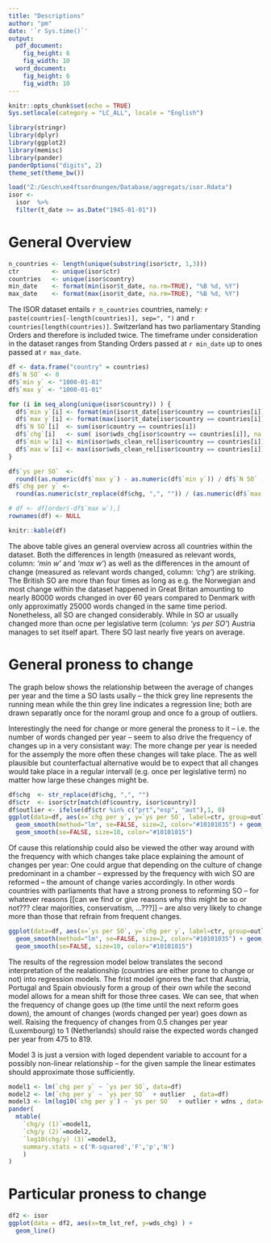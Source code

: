 ```yaml
---
title: "Descriptions"
author: "pm"
date: '`r Sys.time()`'
output:
  pdf_document:
    fig_height: 6
    fig_width: 10
  word_document:
    fig_height: 6
    fig_width: 10
---
```


```r
knitr::opts_chunk$set(echo = TRUE)
Sys.setlocale(category = "LC_ALL", locale = "English")
```
\pagebreak{}


```r
library(stringr)
library(dplyr)
library(ggplot2)
library(memisc)
library(pander)
panderOptions("digits", 2)
theme_set(theme_bw())
```

```r
load("Z:/Gesch\xe4ftsordnungen/Database/aggregats/isor.Rdata")
isor <- 
  isor  %>% 
  filter(t_date >= as.Date("1945-01-01"))
```




# General Overview

```r
n_countries <- length(unique(substring(isor$ctr, 1,3)))
ctr         <- unique(isor$ctr)
countries   <- unique(isor$country)
min_date    <- format(min(isor$t_date, na.rm=TRUE), "%B %d, %Y")
max_date    <- format(max(isor$t_date, na.rm=TRUE), "%B %d, %Y")
```

The ISOR dataset entails `r n_countries` countries, namely: `r paste(countries[-length(countries)], sep=", ")` and `r countries[length(countries)]`. 
Switzerland has two parliamentary Standing Orders and therefore is included twice. The timeframe under consideration in the dataset ranges from Standing Orders passed at `r min_date` up to ones passed at `r max_date`.


```r
df <- data.frame("country" = countries)
df$`N SO` <- 0
df$`min y` <- "1000-01-01"
df$`max y` <- "1000-01-01"

for (i in seq_along(unique(isor$country)) ) {
  df$`min y`[i] <- format(min(isor$t_date[isor$country == countries[i]]), "%Y")
  df$`max y`[i] <- format(max(isor$t_date[isor$country == countries[i]]), "%Y")
  df$`N SO`[i]  <- sum(isor$country == countries[i])
  df$`chg`[i]   <- sum( isor$wds_chg[isor$country == countries[i]], na.rm=TRUE)
  df$`min w`[i] <- min(isor$wds_clean_rel[isor$country == countries[i]], na.rm=TRUE)
  df$`max w`[i] <- max(isor$wds_clean_rel[isor$country == countries[i]], na.rm=TRUE)
}

df$`ys per SO`  <- 
  round((as.numeric(df$`max y`) - as.numeric(df$`min y`)) / df$`N SO` ,2)
df$`chg per y` <- 
  round(as.numeric(str_replace(df$chg, ",", "")) / (as.numeric(df$`max y`) - as.numeric(df$`min y`)))

# df <- df[order(-df$`max w`),]
rownames(df) <- NULL
```

```r
knitr::kable(df)
```


The above table gives an general overview across all countries within the dataset. Both the differences in length (measured as relevant words, column: *'min w'* and *'max w'*) as well as the differences in the amount of change (measured as relevant words changed, column: *'chg'*) are striking. The British SO are more than four times as long as e.g. the Norwegian and most change within the dataset happened in Great Britan amounting to nearly 80000 words changed in over 60 years compared to Denmark with only approximatly 25000 words changed in the same time period. Nonetheless, all SO are changed considerably. While in SO ar usually changed more than ocne per legislative term (column: *'ys per SO'*) Austria manages to set itself apart. There SO last nearly five years on average. 


\pagebreak{} 

# General proness to change

The graph below shows the relationship between the average of changes per year and the time a SO lasts usally -- the thick grey line represents the running mean while the thin grey line indicates a regression line; both are drawn separatly once for the noraml group and once fo a group of outliers. 

Interestingly the need for change or more general the proness to it -- i.e. the number of words changed per year -- seem to also drive the frequency of changes up in a very consistant way: The more change per year is needed for the assemply the more often these changes will take place. The as well plausible but counterfactual alternative would be to expect that all changes would take place in a regular intervall (e.g. once per legislative term) no matter how large these changes might be. 

```r
df$chg  <- str_replace(df$chg, ",", "")
df$ctr  <- isor$ctr[match(df$country, isor$country)]
df$outlier <- ifelse(df$ctr %in% c("prt","esp", "aut"),1, 0)
ggplot(data=df, aes(x=`chg per y`, y=`ys per SO`, label=ctr, group=outlier)) + 
  geom_smooth(method="lm", se=FALSE, size=2, color="#10101035") + geom_text() +
  geom_smooth(se=FALSE, size=10, color="#10101015") 
```



Of cause this relationship could also be viewed the other way around with the frequency with which changes take place explaining the amount of changes per year: One could argue that depending on the culture of change predominant in a chamber -- expressed by the frequency with wich SO are reformed -- the amount of change varies accordingly. In other words countries with parliaments that have a strong proness to reforming SO -- for whatever reasons [[can we find or give reasons why this might be so or not??? clear majorities, conservatism, ...???]] -- are also very likely to change more than those that refrain from frequent changes. 


```r
ggplot(data=df, aes(x=`ys per SO`, y=`chg per y`, label=ctr, group=outlier)) + 
  geom_smooth(method="lm", se=FALSE, size=2, color="#10101035") + geom_text() +
  geom_smooth(se=FALSE, size=10, color="#10101015") 
```


The results of the regression model below translates the second interpretation of the realationship (countries are either prone to change or not) into regression models. The frist model ignores the fact that Austria, Portugal and Spain obviously form a group of their own while the second model allows for a mean shift for those three cases. We can see, that when the frequency of change goes up (the time until the next reform goes down), the amount of changes (words changed per year) goes down as well. Raising the frequency of changes from 0.5 changes per year (Luxembourg) to 1 (Netherlands) should raise the expected words changed per year from 475 to 819.  

Model 3 is just a version with loged dependent variable to account for a possibly non-linear relationship -- for the given sample the linear estimates should approximate those sufficiently. 

```r
model1 <- lm(`chg per y` ~ `ys per SO`, data=df)
model2 <- lm(`chg per y` ~ `ys per SO`  + outlier  , data=df)
model3 <- lm(log10(`chg per y`) ~ `ys per SO`  + outlier + wdns , data=df)
pander(
  mtable(
    `chg/y (1)`=model1, 
    `chg/y (2)`=model2, 
    `log10(chg/y) (3)`=model3, 
    summary.stats = c('R-squared','F','p','N')
    )
)
```



\pagebreak{}

# Particular proness to change

```r
df2 <- isor
ggplot(data = df2, aes(x=tm_lst_ref, y=wds_chg) ) +
  geom_line() 
```


















